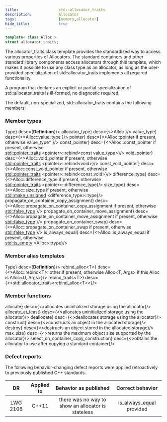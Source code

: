 ```yaml
---
title:                  std::allocator_traits
description:            Allocator
tags:                   [memory,allocator]
hide_title:             true
---
```



<ClassSummary name="allocator_traits" namespaces="std" folder="memory" headerName="memory"/>

```cpp title="Since C++11"
template< class Alloc >
struct allocator_traits;
```

The allocator_traits class template provides the standardized way to access various properties of Allocators. The standard containers and other standard library components access allocators through this template, which makes it possible to use any class type as an allocator, as long as the user-provided specialization of std::allocator_traits implements all required functionality.

<Since v='cpp23'>A program that declares an explicit or partial specialization of std::allocator_traits is ill-formed, no diagnostic required.</Since>

The default, non-specialized, std::allocator_traits contains the following members:

### Member types

<SymbolTable noTraits>
    <Symbol name={<b>Type</b>}                                 desc={<b>Definition</b>}/>
    <Symbol name={<>allocator_type</>}                         desc={<>Alloc                                                               </>}/>
    <Symbol name={<>value_type</>}                             desc={<>Alloc::value_type                                                   </>}/>
    <Symbol name={<>pointer</>}                                desc={<>Alloc::pointer if present, otherwise value_type*                    </>}/>
    <Symbol name={<>const_pointer</>}                          desc={<>Alloc::const_pointer if present, otherwise                          <br/><a href="../pointer_traits">std::pointer_traits</a>             &lt;pointer&gt;::rebind&lt;const value_type&gt;</>}/>
    <Symbol name={<>void_pointer</>}                           desc={<>Alloc::void_pointer if present, otherwise                           <br/><a href="../pointer_traits">std::pointer_traits</a>              &lt;pointer&gt;::rebind&lt;void&gt;</>}/>
    <Symbol name={<>const_void_pointer</>}                     desc={<>Alloc::const_void_pointer if present, otherwise                     <br/><a href="../pointer_traits">std::pointer_traits</a>              &lt;pointer&gt;::rebind&lt;const_void&gt;</>}/>
    <Symbol name={<>difference_type</>}                        desc={<>Alloc::difference_type if present, otherwise                        <br/><a href="../pointer_traits">std::pointer_traits</a>              &lt;pointer&gt;::difference_type</>}/>
    <Symbol name={<>size_type</>}                              desc={<>Alloc::size_type if present, otherwise                              <br/><a href="/docs/std/types/make_unsigned">std::make_unsigned</a>  &lt;difference_type&gt;::type</>}/>
    <Symbol name={<>propagate_on_container_copy_assignment</>} desc={<>Alloc::propagate_on_container_copy_assignment if present, otherwise <br/><a href="/docs/std/types/integral_constant">std::false_type</a> </>}/>
    <Symbol name={<>propagate_on_container_move_assignment</>} desc={<>Alloc::propagate_on_container_move_assignment if present, otherwise <br/><a href="/docs/std/types/integral_constant">std::false_type</a> </>}/>
    <Symbol name={<>propagate_on_container_swap</>}            desc={<>Alloc::propagate_on_container_swap if present, otherwise            <br/><a href="/docs/std/types/integral_constant">std::false_type</a> </>}/>
    <Symbol name={<>is_always_equal</>}                        desc={<>Alloc::is_always_equal if present, otherwise                        <br/><a href="/docs/std/types/is_empty">std::is_empty</a>            &lt;Alloc&gt;::type</>}/> 

</SymbolTable>

### Member alias templates

<SymbolTable noTraits>
    <Symbol name={<b>Type</b>}                 desc={<b>Definition</b>}/>
    <Symbol name={<>rebind_alloc&lt;T&gt;</>}  desc={<>Alloc::rebind&lt;T&gt;::other if present, otherwise Alloc&lt;T, Args&gt; if this Alloc is Alloc&lt;U, Args&gt;</>}/>
    <Symbol name={<>rebind_traits&lt;T&gt;</>} desc={<>std::allocator_traits&lt;rebind_alloc&lt;T&gt;&gt;</>}/>
</SymbolTable>

### Member functions

<SymbolTable>
    <Symbol pub autoLink linkName="../_allocator_traits/allocate"                              name={<>allocate<Static></Static></>}                                       desc={<>allocates uninitialized storage using the allocator</>}/>
    <Symbol pub autoLink linkName="../_allocator_traits/allocate_at_least"                     name={<>allocate_at_least<Version v='cpp23'></Version><Static></Static></>} desc={<>allocates uninitialized storage using the allocator</>}/>
    <Symbol pub autoLink linkName="../_allocator_traits/deallocate"                            name={<>deallocate<Static></Static></>}                                     desc={<>deallocates storage using the allocator</>}/>
    <Symbol pub autoLink linkName="../_allocator_traits/construct"                             name={<>construct<Static></Static></>}                                      desc={<>constructs an object in the allocated storage</>}/>
    <Symbol pub autoLink linkName="../_allocator_traits/destroy"                               name={<>destroy<Static></Static></>}                                        desc={<>destructs an object stored in the allocated storage</>}/>    
    <Symbol pub autoLink linkName="../_allocator_traits/max_size"                              name={<>max_size<Static></Static></>}                                       desc={<>returns the maximum object size supported by the allocator</>}/>    
    <Symbol pub autoLink linkName="../_allocator_traits/select_on_container_copy_construction" name={<>select_on_container_copy_construction<Static></Static></>}          desc={<>obtains the allocator to use after copying a standard container</>}/>    
</SymbolTable>

### Defect reports
The following behavior-changing defect reports were applied retroactively to previously published C++ standards.

|    DR    | Applied to |                Behavior as published               |     Correct behavior     |
|:--------:|:----------:|:--------------------------------------------------:|:------------------------:|
| LWG 2108 | C++11      | there was no way to show an allocator is stateless | is_always_equal provided |